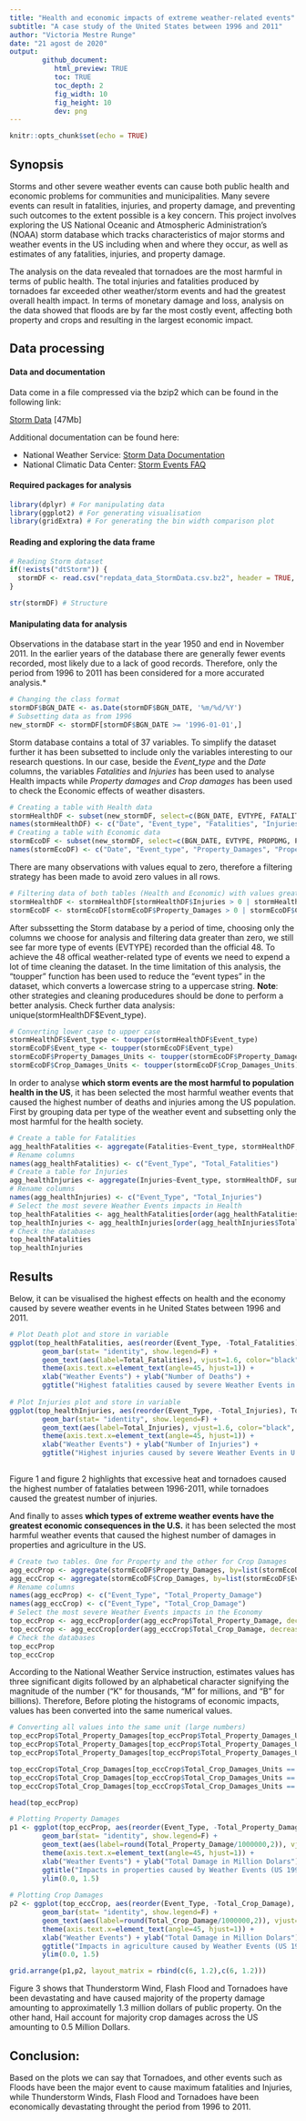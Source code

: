 ---
title: "Health and economic impacts of extreme weather-related events"
subtitle: "A case study of the United States between 1996 and 2011"
author: "Victoria Mestre Runge"
date: "21 agost de 2020"
output: 
        github_document:
           html_preview: TRUE
           toc: TRUE
           toc_depth: 2 
           fig_width: 10
           fig_height: 10
           dev: png
---

```{r setup, include=FALSE}
knitr::opts_chunk$set(echo = TRUE)
```

## Synopsis

Storms and other severe weather events can cause both public health and economic problems for communities and municipalities. Many severe events can result in fatalities, injuries, and property damage, and preventing such outcomes to the extent possible is a key concern. This project involves exploring the US National Oceanic and Atmospheric Administration's (NOAA) storm database which tracks characteristics of major storms and weather events in the US including when and where they occur, as well as estimates of any fatalities, injuries, and property damage.

The analysis on the data revealed that tornadoes are the most harmful in terms of public health. The total injuries and fatalities produced by tornadoes far exceeded other weather/storm events and had the greatest overall health impact. In terms of monetary damage and loss, analysis on the data showed that floods are by far the most costly event, affecting both property and crops and resulting in the largest economic impact.

## Data processing

#### Data and documentation

Data come in a file compressed via the bzip2 which can be found in the following link:

[Storm Data](https://d396qusza40orc.cloudfront.net/repdata%2Fdata%2FStormData.csv.bz2) [47Mb]

Additional documentation can be found here:

 - National Weather Service: [Storm Data Documentation](https://d396qusza40orc.cloudfront.net/repdata%2Fpeer2_doc%2Fpd01016005curr.pdf)
 - National Climatic Data Center: [Storm Events FAQ](https://d396qusza40orc.cloudfront.net/repdata%2Fpeer2_doc%2FNCDC%20Storm%20Events-FAQ%20Page.pdf)

#### Required packages for analysis

```{r Packages, echo=FALSE, message=FALSE, warning=FALSE}
library(dplyr) # For manipulating data
library(ggplot2) # For generating visualisation
library(gridExtra) # For generating the bin width comparison plot
```

#### Reading and exploring the data frame

```{r reading data}
# Reading Storm dataset
if(!exists("dtStorm")) {
  stormDF <- read.csv("repdata_data_StormData.csv.bz2", header = TRUE, sep = ",", stringsAsFactors = FALSE)
}
```

```{r explore data}
str(stormDF) # Structure
```

#### Manipulating data for analysis 

Observations in the database start in the year 1950 and end in November 2011. In the earlier years of the database there are generally fewer events recorded, most likely due to a lack of good records. Therefore, only the period from 1996 to 2011 has been considered for a more accurated analysis.*

```{r transforming and cleaning data}        
# Changing the class format
stormDF$BGN_DATE <- as.Date(stormDF$BGN_DATE, '%m/%d/%Y')
# Subsetting data as from 1996
new_stormDF <- stormDF[stormDF$BGN_DATE >= '1996-01-01',]
```

Storm database contains a total of 37 variables. To simplify the dataset further it has been subsetted to include only the variables interesting to our research questions. 
In our case, beside the *Event_type* and the *Date* columns, the variables *Fatalities* and *Injuries* has been used to analyse Health impacts while *Property damages* and *Crop damages* has been used to check the Economic effects of weather disasters. 

```{r Creating Health and Economic new_stormDF for analysis}
# Creating a table with Health data
stormHealthDF <- subset(new_stormDF, select=c(BGN_DATE, EVTYPE, FATALITIES, INJURIES))
names(stormHealthDF) <- c("Date", "Event_type", "Fatalities", "Injuries")
# Creating a table with Economic data 
stormEcoDF <- subset(new_stormDF, select=c(BGN_DATE, EVTYPE, PROPDMG, PROPDMGEXP, CROPDMG, CROPDMGEXP))
names(stormEcoDF) <- c("Date", "Event_type", "Property_Damages", "Property_Damages_Units", "Crop_Damages", "Crop_Damages_Units")
```

There are many observations with values equal to zero, therefore a filtering strategy has been made to avoid zero values in all rows. 

```{r filtering}
# Filtering data of both tables (Health and Economic) with values greater than 0 in all columns. 
stormHealthDF <- stormHealthDF[stormHealthDF$Injuries > 0 | stormHealthDF$Fatalities > 0  , c("Date", "Event_type", "Fatalities", "Injuries")]
stormEcoDF <- stormEcoDF[stormEcoDF$Property_Damages > 0 | stormEcoDF$Crop_Damages > 0  , c("Date", "Event_type", "Property_Damages", "Property_Damages_Units", "Crop_Damages", "Crop_Damages_Units")]
```

After subssetting the Storm database by a period of time, choosing only the columns we choose for analysis and filtering data greater than zero, we still see far more type of events (EVTYPE) recorded than the official 48. To achieve the 48 offical weather-related type of events we need to expend a lot of time cleaning the dataset. In the time limitation of this analysis, the "toupper" function has been used to reduce the "event types" in the dataset, which converts a lowercase string to a uppercase string. **Note**: other strategies and cleaning producedures should be done to perform a better analysis. Check further data analysis: unique(stormHealthDF$Event_type).

```{r toupper}
# Converting lower case to upper case
stormHealthDF$Event_type <- toupper(stormHealthDF$Event_type)
stormEcoDF$Event_type <- toupper(stormEcoDF$Event_type)
stormEcoDF$Property_Damages_Units <- toupper(stormEcoDF$Property_Damages_Units)
stormEcoDF$Crop_Damages_Units <- toupper(stormEcoDF$Crop_Damages_Units)
```

In order to analyse **which storm events are the most harmful to population health in the US**, it has been selected the most harmful weather events that caused the highest number of deaths and injuries among the US population. First by grouping data per type of the weather event and subsetting only the most harmful for the health society. 

```{r Summarising health variables by type of weather event}
# Create a table for Fatalities
agg_healthFatalities <- aggregate(Fatalities~Event_type, stormHealthDF, sum)
# Rename columns
names(agg_healthFatalities) <- c("Event_Type", "Total_Fatalities")
# Create a table for Injuries
agg_healthInjuries <- aggregate(Injuries~Event_type, stormHealthDF, sum)
# Rename columns
names(agg_healthInjuries) <- c("Event_Type", "Total_Injuries")
# Select the most severe Weather Events impacts in Health
top_healthFatalities <- agg_healthFatalities[order(agg_healthFatalities$Total_Fatalities, decreasing = TRUE), ][1:10, ]
top_healthInjuries <- agg_healthInjuries[order(agg_healthInjuries$Total_Injuries, decreasing = TRUE), ][1:10, ]
# Check the databases
top_healthFatalities
top_healthInjuries
```

## Results

Below, it can be visualised the highest effects on health and the economy caused by severe weather events in he United States between 1996 and 2011.

```{r Health impact plots}
# Plot Death plot and store in variable
ggplot(top_healthFatalities, aes(reorder(Event_Type, -Total_Fatalities), Total_Fatalities, fill=Event_Type)) + 
        geom_bar(stat= "identity", show.legend=F) +
        geom_text(aes(label=Total_Fatalities), vjust=1.6, color="black", position=position_dodge(0.9), size=2.5) +
        theme(axis.text.x=element_text(angle=45, hjust=1)) +
        xlab("Weather Events") + ylab("Number of Deaths") + 
        ggtitle("Highest fatalities caused by severe Weather Events in U.S. (1996 - 2011)")
       
# Plot Injuries plot and store in variable
ggplot(top_healthInjuries, aes(reorder(Event_Type, -Total_Injuries), Total_Injuries, fill=Event_Type)) + 
        geom_bar(stat= "identity", show.legend=F) +
        geom_text(aes(label=Total_Injuries), vjust=1.6, color="black", position=position_dodge(0.9), size=2.5) +
        theme(axis.text.x=element_text(angle=45, hjust=1)) +
        xlab("Weather Events") + ylab("Number of Injuries") + 
        ggtitle("Highest injuries caused by severe Weather Events in U.S. (1996 - 2011)")
      
```

Figure 1 and figure 2 highlights that excessive heat and tornadoes caused the highest number of fatalaties between 1996-2011, while tornadoes caused the greatest number of injuries.

And finally to asses **which types of extreme weather events have the greatest economic consequences in the U.S.** it has been selected the most harmful weather events that caused the highest number of damages in properties and agriculture in the US.  


```{r Summarising economic variables by type of weather event}
# Create two tables. One for Property and the other for Crop Damages
agg_eccProp <- aggregate(stormEcoDF$Property_Damages, by=list(stormEcoDF$Event_type), FUN="sum")
agg_eccCrop <- aggregate(stormEcoDF$Crop_Damages, by=list(stormEcoDF$Event_type), FUN="sum")
# Rename columns
names(agg_eccProp) <- c("Event_Type", "Total_Property_Damage")
names(agg_eccCrop) <- c("Event_Type", "Total_Crop_Damage")
# Select the most severe Weather Events impacts in the Economy
top_eccProp <- agg_eccProp[order(agg_eccProp$Total_Property_Damage, decreasing = TRUE), ][1:10, ]
top_eccCrop <- agg_eccCrop[order(agg_eccCrop$Total_Crop_Damage, decreasing = TRUE), ][1:10, ]
# Check the databases
top_eccProp
top_eccCrop
```
According to the National Weather Service instruction, estimates values has three significant digits followed by an alphabetical character signifying the magnitude of the number ("K" for thousands, "M" for millions, and "B" for billions). Therefore, Before ploting the histograms of economic impacts, values has been converted into the same numerical values. 

```{r magnitudes, message=FALSE, warning=FALSE}
# Converting all values into the same unit (large numbers)
top_eccProp$Total_Property_Damages[top_eccProp$Total_Property_Damages_Units == "K"] <- top_eccProp$Total_Property_Damages*1000 # Thousands
top_eccProp$Total_Property_Damages[top_eccProp$Total_Property_Damages_Units == "M"] <- top_eccProp$Total_Property_Damages*1000000 # Million
top_eccProp$Total_Property_Damages[top_eccProp$Total_Property_Damages_Units == "B"] <- top_eccProp$Total_Property_Damages*1000000000 # Billion

top_eccCrop$Total_Crop_Damages[top_eccCrop$Total_Crop_Damages_Units == "K"] <- top_eccCrop$Total_Crop_Damages*1000 # Thousands
top_eccCrop$Total_Crop_Damages[top_eccCrop$Total_Crop_Damages_Units == "M"] <- top_eccCrop$Total_Crop_Damages*1000000 # Million
top_eccCrop$Total_Crop_Damages[top_eccCrop$Total_Crop_Damages_Units == "B"] <- top_eccCrop$Total_Crop_Damages*1000000000 # Billion

head(top_eccProp)
```

```{r Economic impact plots}
# Plotting Property Damages 
p1 <- ggplot(top_eccProp, aes(reorder(Event_Type, -Total_Property_Damage), round(Total_Property_Damage/1000000,2), fill=Event_Type)) + 
        geom_bar(stat= "identity", show.legend=F) +
        geom_text(aes(label=round(Total_Property_Damage/1000000,2)), vjust=1.6, color="black", position=position_dodge(0.9), size=2.5) +
        theme(axis.text.x=element_text(angle=45, hjust=1)) +
        xlab("Weather Events") + ylab("Total Damage in Million Dolars") + 
        ggtitle("Impacts in properties caused by Weather Events (US 1996 - 2011)") + theme(plot.title = element_text(size = 10)) +
        ylim(0.0, 1.5)
       
# Plotting Crop Damages 
p2 <- ggplot(top_eccCrop, aes(reorder(Event_Type, -Total_Crop_Damage), round(Total_Crop_Damage/1000000,2), fill=Event_Type)) + 
        geom_bar(stat= "identity", show.legend=F) +
        geom_text(aes(label=round(Total_Crop_Damage/1000000,2)), vjust=1.6, color="black", position=position_dodge(0.9), size=2.5) +
        theme(axis.text.x=element_text(angle=45, hjust=1)) +
        xlab("Weather Events") + ylab("Total Damage in Million Dolars") + 
        ggtitle("Impacts in agriculture caused by Weather Events (US 1996 - 2011)") + theme(plot.title = element_text(size = 10)) +
        ylim(0.0, 1.5)

grid.arrange(p1,p2, layout_matrix = rbind(c(6, 1.2),c(6, 1.2)))

```

Figure 3 shows that Thunderstorm Wind, Flash Flood and Tornadoes have been devastating and have caused majority of the property damage amounting to approximatelly 1.3 million dollars of public property. On the other hand, Hail account for majority crop damages across the US amounting to 0.5 Million Dollars.

## Conclusion:

Based on the plots we can say that Tornadoes, and other events such as Floods have been the major event to cause maximum fatalities and Injuries, while Thunderstorm Winds, Flash Flood and Tornadoes have been economically devastating throught the period from 1996 to 2011.
